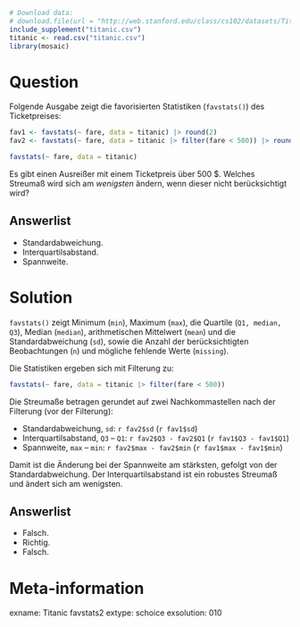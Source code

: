 ```r
# Download data:
# download.file(url = "http://web.stanford.edu/class/cs102/datasets/Titanic.csv", destfile = "titanic.csv" )
include_supplement("titanic.csv")
titanic <- read.csv("titanic.csv")
library(mosaic)
```

Question
========

Folgende Ausgabe zeigt die favorisierten Statistiken (`favstats()`) des Ticketpreises:

```r
fav1 <- favstats(~ fare, data = titanic) |> round(2)
fav2 <- favstats(~ fare, data = titanic |> filter(fare < 500)) |> round(2)
```


```r
favstats(~ fare, data = titanic)
```

Es gibt einen Ausreißer mit einem Ticketpreis über 500 \$.
Welches Streumaß wird sich am *wenigsten* ändern, wenn dieser nicht berücksichtigt wird?

Answerlist
----------
* Standardabweichung.
* Interquartilsabstand.
* Spannweite.


Solution
========

`favstats()` zeigt Minimum (`min`), Maximum (`max`), die Quartile (`Q1, median, Q3`), Median (`median`), arithmetischen Mittelwert (`mean`) und die Standardabweichung (`sd`), sowie die Anzahl der berücksichtigten Beobachtungen (`n`) und mögliche fehlende Werte (`missing`).

Die Statistiken ergeben sich mit Filterung zu:

```r
favstats(~ fare, data = titanic |> filter(fare < 500))
```

Die Streumaße betragen gerundet auf zwei Nachkommastellen nach der Filterung (vor der Filterung): 

- Standardabweichung, `sd`: `r fav2$sd` (`r fav1$sd`)
- Interquartilsabstand, `Q3` -- `Q1`: `r fav2$Q3 - fav2$Q1` (`r fav1$Q3 - fav1$Q1`)
- Spannweite, `max` -- `min`: `r fav2$max - fav2$min` (`r fav1$max - fav1$min`)

Damit ist die Änderung bei der Spannweite am stärksten, gefolgt von der Standardabweichung. Der Interquartilsabstand ist ein robustes Streumaß und ändert sich am wenigsten.

Answerlist
----------
* Falsch.
* Richtig.
* Falsch.



Meta-information
================
exname: Titanic favstats2
extype: schoice
exsolution: 010